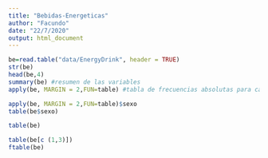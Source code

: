```yaml
---
title: "Bebidas-Energeticas"
author: "Facundo"
date: "22/7/2020"
output: html_document
---
```


```r
be=read.table("data/EnergyDrink", header = TRUE)
str(be)
head(be,4)
summary(be) #resumen de las variables
apply(be, MARGIN = 2,FUN=table) #tabla de frecuencias absolutas para cada uno de los factores
```
```r
apply(be, MARGIN = 2,FUN=table)$sexo
table(be$sexo)
```

```r
table(be)
```

```r
table(be[c (1,3)])
ftable(be)
```




